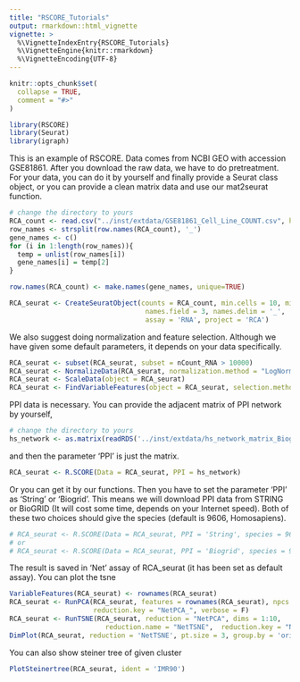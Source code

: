```yaml
---
title: "RSCORE_Tutorials"
output: rmarkdown::html_vignette
vignette: >
  %\VignetteIndexEntry{RSCORE_Tutorials}
  %\VignetteEngine{knitr::rmarkdown}
  %\VignetteEncoding{UTF-8}
---
```


```r
knitr::opts_chunk$set(
  collapse = TRUE,
  comment = "#>"
)
```

```r
library(RSCORE)
library(Seurat)
library(igraph)
```
This is an example of RSCORE. Data comes from NCBI GEO with accession GSE81861. After you download the raw data, we have to do pretreatment.
For your data, you can do it by yourself and finally provide a Seurat class object, or you can provide a clean matrix data and use our mat2seurat function.
```r
# change the directory to yours 
RCA_count <- read.csv("../inst/extdata/GSE81861_Cell_Line_COUNT.csv", header=T, row.names = 1)
row_names <- strsplit(row.names(RCA_count), '_')
gene_names <- c()
for (i in 1:length(row_names)){
  temp = unlist(row_names[i])
  gene_names[i] = temp[2]
}

row.names(RCA_count) <- make.names(gene_names, unique=TRUE)

RCA_seurat <- CreateSeuratObject(counts = RCA_count, min.cells = 10, min.features = 1000, 
                                  names.field = 3, names.delim = '_', 
                                  assay = 'RNA', project = 'RCA')
```

We also suggest doing normalization and feature selection. Although we have given some default parameters, it depends on your data specifically.
```r
RCA_seurat <- subset(RCA_seurat, subset = nCount_RNA > 10000)
RCA_seurat <- NormalizeData(RCA_seurat, normalization.method = "LogNormalize", scale.factor = 100000)
RCA_seurat <- ScaleData(object = RCA_seurat)  
RCA_seurat <- FindVariableFeatures(object = RCA_seurat, selection.method = 'vst', nfeatures = 5000)

```

PPI data is necessary. You can provide the adjacent matrix of PPI network by yourself,
```r
# change the directory to yours 
hs_network <- as.matrix(readRDS('../inst/extdata/hs_network_matrix_Biogrid-3.5.172.Rda'))

```
and then the parameter 'PPI' is just the matrix.
```r
RCA_seurat <- R.SCORE(Data = RCA_seurat, PPI = hs_network)

```

Or you can get it by our functions. Then you have to set the parameter 'PPI' as 'String' or 'Biogrid'. This means we will download PPI data from STRING or BioGRID (It will cost some time, depends on your Internet speed). Both of these two choices should give the species (default is 9606, Homosapiens). 
```r
# RCA_seurat <- R.SCORE(Data = RCA_seurat, PPI = 'String', species = 9606)
# or
# RCA_seurat <- R.SCORE(Data = RCA_seurat, PPI = 'Biogrid', species = 9606)

```

The result is saved in 'Net' assay of RCA_seurat (it has been set as default assay).
You can plot the tsne 
```r
VariableFeatures(RCA_seurat) <- rownames(RCA_seurat)
RCA_seurat <- RunPCA(RCA_seurat, features = rownames(RCA_seurat), npcs = 30, reduction.name = "NetPCA",
                     reduction.key = "NetPCA_", verbose = F)
RCA_seurat <- RunTSNE(RCA_seurat, reduction = "NetPCA", dims = 1:10,
                        reduction.name = "NetTSNE",  reduction.key = "NetTSNE_")
DimPlot(RCA_seurat, reduction = 'NetTSNE', pt.size = 3, group.by = 'orig.ident')

```

You can also show steiner tree of given cluster  
```r
PlotSteinertree(RCA_seurat, ident = 'IMR90')
```

